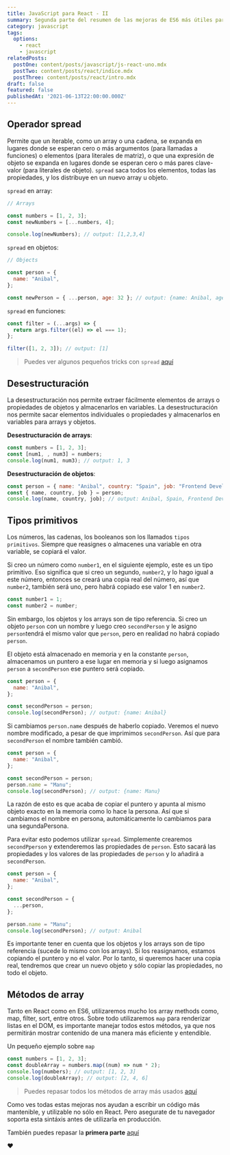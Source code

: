 ```yaml
---
title: JavaScript para React - II
summary: Segunda parte del resumen de las mejoras de ES6 más útiles para React
category: javascript
tags:
  options:
    - react
    - javascript
relatedPosts:
  postOne: content/posts/javascript/js-react-uno.mdx
  postTwo: content/posts/react/indice.mdx
  postThree: content/posts/react/intro.mdx
draft: false
featured: false
publishedAt: '2021-06-13T22:00:00.000Z'
---
```


## Operador spread

Permite que un iterable, como un array o una cadena, se expanda en lugares donde se esperan cero o más argumentos (para llamadas a funciones) o elementos (para literales de matriz), o que una expresión de objeto se expanda en lugares donde se esperan cero o más pares clave-valor (para literales de objeto). `spread` saca todos los elementos, todas las propiedades, y los distribuye en un nuevo array u objeto.

`spread` en array:

```javascript
// Arrays

const numbers = [1, 2, 3];
const newNumbers = [...numbers, 4];

console.log(newNumbers); // output: [1,2,3,4]
```

`spread` en objetos:

```javascript
// Objects

const person = {
  name: "Anibal",
};

const newPerson = { ...person, age: 32 }; // output: {name: Anibal, age: 32}
```

`spread` en funciones:

```javascript
const filter = (...args) => {
  return args.filter((el) => el === 1);
};

filter([1, 2, 3]); // output: [1]
```

> Puedes ver algunos pequeños tricks con `spread` [aquí](/blog/javascript/spread-tricks "")

## Desestructuración

La desestructuración nos permite extraer fácilmente elementos de arrays o propiedades de objetos y almacenarlos en variables. La desestructuración nos permite sacar elementos individuales o propiedades y almacenarlos en variables para arrays y objetos.

**Desestructuración de arrays**:

```javascript
const numbers = [1, 2, 3];
const [num1, , num3] = numbers;
console.log(num1, num3); // output: 1, 3
```

**Desestructuración de objetos**:

```javascript
const person = { name: "Anibal", country: "Spain", job: "Frontend Developer" };
const { name, country, job } = person;
console.log(name, country, job); // output: Anibal, Spain, Frontend Developer
```

## Tipos primitivos

Los números, las cadenas, los booleanos son los llamados `tipos primitivos`. Siempre que reasignes o almacenes una variable en otra variable, se copiará el valor.

Si creo un número como `number1`, en el siguiente ejemplo, este es un tipo primitivo. Eso significa que si creo un segundo, `number2`, y lo hago igual a este número, entonces se creará una copia real del número, así que `number2`, también será uno, pero habrá copiado ese valor 1 en `number2`.

```javascript
const number1 = 1;
const number2 = number;
```

Sin embargo, los objetos y los arrays son de tipo referencia. Si creo un objeto `person` con un nombre y luego creo `secondPerson` y le asigno `person`tendrá el mismo valor que `person`, pero en realidad no habrá copiado `person`.

El objeto está almacenado en memoria y en la constante `person`, almacenamos un puntero a ese lugar en memoria y si luego asignamos `person` a `secondPerson` ese puntero será copiado.

```javascript
const person = {
  name: "Anibal",
};

const secondPerson = person;
console.log(secondPerson); // output: {name: Anibal}
```

Si cambiamos `person.name` después de haberlo copiado. Veremos el nuevo nombre modificado, a pesar de que imprimimos `secondPerson`. Así que para `secondPerson` el nombre también cambió.

```javascript
const person = {
  name: "Anibal",
};

const secondPerson = person;
person.name = "Manu";
console.log(secondPerson); // output: {name: Manu}
```

La razón de esto es que acaba de copiar el puntero y apunta al mismo objeto exacto en la memoria como lo hace la persona. Así que si cambiamos el nombre en persona, automáticamente lo cambiamos para una segundaPersona.

Para evitar esto podemos utilizar `spread`. Simplemente crearemos `secondPperson` y extenderemos las propiedades de `person`. Esto sacará las propiedades y los valores de las propiedades de `person` y lo añadirá a `secondPerson`.

```javascript
const person = {
  name: "Anibal",
};

const secondPerson = {
  ...person,
};

person.name = "Manu";
console.log(secondPerson); // output: Anibal
```

Es importante tener en cuenta que los objetos y los arrays son de tipo referencia (sucede lo mismo con los arrays). Si los reasignamos, estamos copiando el puntero y no el valor. Por lo tanto, si queremos hacer una copia real, tendremos que crear un nuevo objeto y sólo copiar las propiedades, no todo el objeto.

## Métodos de array

Tanto en React como en ES6, utilizaremos mucho los array methods como, map, filter, sort, entre otros. Sobre todo utilizaremos `map` para renderizar listas en el DOM, es importante manejar todos estos métodos, ya que nos permitirán mostrar contenido de una manera más eficiente y entendible.

Un pequeño ejemplo sobre `map`

```javascript
const numbers = [1, 2, 3];
const doubleArray = numbers.map((num) => num * 2);
console.log(numbers); // output: [1, 2, 3]
console.log(doubleArray); // output: [2, 4, 6]
```

> Puedes repasar todos los métodos de array más usados [aquí](/blog/javascript/array-methods "")

Como ves todas estas mejoras nos ayudan a escribir un código más mantenible, y utilizable no sólo en React. Pero asegurate de tu navegador soporta esta sintáxis antes de utilizarla en producción.

También puedes repasar la **primera parte** [aquí](/blog/javascript/js-react-uno "")

❤️

